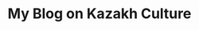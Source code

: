 ﻿---
title: "My Blog on Kazakh Culture"
description: "Long-form writing about traditions, identity, and the people who shape Kazakh communities at home and abroad."
---
